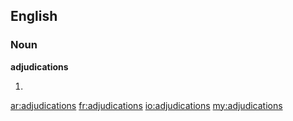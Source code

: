 ==English==

===Noun===
'''adjudications'''

# {{plural of|adjudication}}

[[ar:adjudications]]
[[fr:adjudications]]
[[io:adjudications]]
[[my:adjudications]]